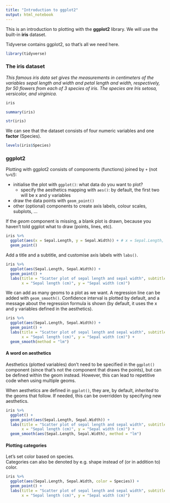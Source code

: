 ---
title: "Introduction to ggplot2"
output: html_notebook
---

This is an introduction to plotting with the **ggplot2** library. We will use the built-in **iris** dataset.

Tidyverse contains ggplot2, so that's all we need here.
```{r message=F}
library(tidyverse)
```

### The iris dataset

*This famous iris data set gives the measurements in centimeters of the variables sepal length and width and petal length and width, respectively, for 50 flowers from each of 3 species of iris. The species are Iris setosa, versicolor, and virginica.*

```{r}
iris
```

```{r}
summary(iris)
```

```{r}
str(iris)
```

We can see that the dataset consists of four numeric variables and one **factor** (Species).  

```{r}
levels(iris$Species)
```
### ggplot2

Plotting with ggplot2 consists of components (functions) joined by `+` (not `%>%`!):

- initialise the plot with `ggplot()`: what data do you want to plot?
  - specify the aesthetics mapping with `aes()`: by default, the first two will be x and y variables
- draw the data points with `geom_point()`  
- other (optional) components to create axis labels, colour scales, subplots, ...

If the *geom* component is missing, a blank plot is drawn, because you haven't told ggplot what to draw (points, lines, etc).

```{r}
iris %>%
  ggplot(aes(x = Sepal.Length, y = Sepal.Width)) + # x = Sepal.Length, y = Sepal.Width
  geom_point()

```

Add a title and a subtitle, and customise axis labels with `labs()`.
```{r}
iris %>%
  ggplot(aes(Sepal.Length, Sepal.Width)) +
  geom_point() + 
  labs(title = "Scatter plot of sepal length and sepal width", subtitle = "Iris dataset", 
       x = "Sepal length (cm)", y = "Sepal width (cm)") 

```

We can add as many geoms to a plot as we want. A regression line can be added with `geom_smooth()`. Confidence interval is plotted by default, and a message about the regression formula is shown (by default, it uses the x and y variables defined in the aesthetics).

```{r}
iris %>%
  ggplot(aes(Sepal.Length, Sepal.Width)) + 
  geom_point() + 
  labs(title = "Scatter plot of sepal length and sepal width", subtitle = "Iris dataset", 
       x = "Sepal length (cm)", y = "Sepal width (cm)") +
  geom_smooth(method = "lm")

```

#### A word on aesthetics

Aesthetics (plotted variables) don't need to be specified in the `ggplot()` component (since that's not the component that draws the points), but can be defined within the geom instead. However, this can lead to repetitive code when using multiple geoms.   

When aesthetics are defined in `ggplot()`, they are, by default, *inherited* to the geoms that follow. If needed, this can be overridden by specifying new aesthetics.

```{r}
iris %>%
  ggplot() + 
  geom_point(aes(Sepal.Length, Sepal.Width)) + 
  labs(title = "Scatter plot of sepal length and sepal width", subtitle = "Iris dataset", 
       x = "Sepal length (cm)", y = "Sepal width (cm)") +
  geom_smooth(aes(Sepal.Length, Sepal.Width), method = "lm")

```

#### Plotting categories

Let's set color based on species.  
Categories can also be denoted by e.g. shape instead of (or in addition to) color.

```{r}
iris %>%
  ggplot(aes(Sepal.Length, Sepal.Width, color = Species)) + 
  geom_point() + 
  labs(title = "Scatter plot of sepal length and sepal width", subtitle = "Iris dataset", 
       x = "Sepal length (cm)", y = "Sepal width (cm)") 

```



